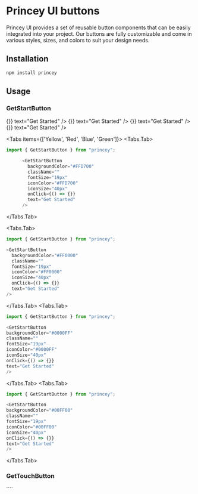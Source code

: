 
# Princey UI buttons

Princey UI provides a set of reusable button components that can be easily integrated into your project. Our buttons are fully customizable and come in various styles, sizes, and colors to suit your design needs.

## Installation

```sh npm2yarn
npm install princey
```

## Usage

<Steps>

### GetStartButton

<div className="flex flex-wrap py-10 gap-3 justify-center">
  <GetStartButton
    backgroundColor="#FFD700"
    className=""
    fontSize="19px"
    iconColor="#FFD700"
    iconSize="40px"
    onClick={() => {}}
    text="Get Started"
  />
  <GetStartButton
    backgroundColor="#FF0000"
    className=""
    fontSize="19px"
    iconColor="#FF0000"
    iconSize="40px"
    onClick={() => {}}
    text="Get Started"
  />
  <GetStartButton
    backgroundColor="#0000FF"
    className=""
    fontSize="19px"
    iconColor="#0000FF"
    iconSize="40px"
    onClick={() => {}}
    text="Get Started"
  />
  <GetStartButton
    backgroundColor="#00FF00"
    className=""
    fontSize="19px"
    iconColor="#00FF00"
    iconSize="40px"
    onClick={() => {}}
    text="Get Started"
  />
</div>

<Tabs items={['Yellow', 'Red', 'Blue', 'Green']}>
  <Tabs.Tab>
```js {1,3-11}
import { GetStartButton } from "princey";

      <GetStartButton
        backgroundColor="#FFD700"
        className=""
        fontSize="19px"
        iconColor="#FFD700"
        iconSize="40px"
        onClick={() => {}}
        text="Get Started"
      />

````
</Tabs.Tab>

<Tabs.Tab>
```js {1,3-11}
import { GetStartButton } from "princey";

<GetStartButton
  backgroundColor="#FF0000"
  className=""
  fontSize="19px"
  iconColor="#FF0000"
  iconSize="40px"
  onClick={() => {}}
  text="Get Started"
/>
```
  </Tabs.Tab>
  <Tabs.Tab>
  ```js {1,3-11}
import { GetStartButton } from "princey";

<GetStartButton
  backgroundColor="#0000FF"
  className=""
  fontSize="19px"
  iconColor="#0000FF"
  iconSize="40px"
  onClick={() => {}}
  text="Get Started"
/>
```


  </Tabs.Tab>
  <Tabs.Tab>
  ```js {1,3-11}
import { GetStartButton } from "princey";

<GetStartButton
  backgroundColor="#00FF00"
  className=""
  fontSize="19px"
  iconColor="#00FF00"
  iconSize="40px"
  onClick={() => {}}
  text="Get Started"
/>
```
</Tabs.Tab>
</Tabs>

### GetTouchButton


</Steps>
````
